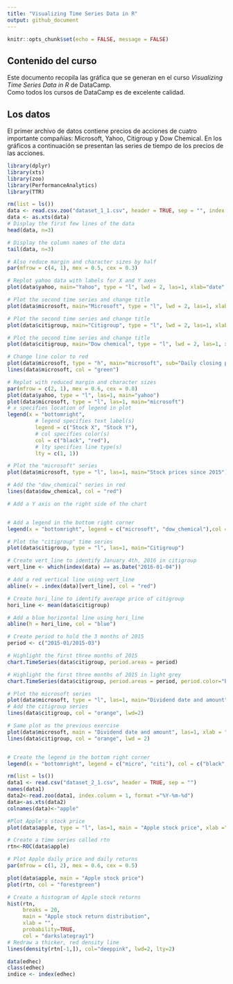 ```yaml
---
title: "Visualizing Time Series Data in R"
output: github_document
---
```


```r
knitr::opts_chunk$set(echo = FALSE, message = FALSE)
```

## Contenido del curso

Este documento recopila las gráfica que se generan en el curso _Visualizing Time Series Data in R_ de DataCamp.  
Como todos los cursos de DataCamp es de excelente calidad.

## Los datos
El primer archivo de datos contiene precios de acciones de cuatro importante compañías: Microsoft, Yahoo, Citigroup y Dow Chemical. En los gráficos a continuación se presentan las series de tiempo de los precios de las acciones.

```r
library(dplyr)
library(xts)
library(zoo)
library(PerformanceAnalytics)
library(TTR)
```

```r
rm(list = ls())
data <- read.csv.zoo("dataset_1_1.csv", header = TRUE, sep = "", index.column=1, format="%Y-%m-%d")
data <- as.xts(data)
# Display the first few lines of the data
head(data, n=3)

# Display the column names of the data
tail(data, n=3)
```



```r
# Also reduce margin and character sizes by half
par(mfrow = c(4, 1), mex = 0.5, cex = 0.3)

# Replot yahoo data with labels for X and Y axes
plot(data$yahoo, main="Yahoo", type = "l", lwd = 2, las=1, xlab="date", ylab="price", col="dodgerblue4")

# Plot the second time series and change title
plot(data$microsoft, main="Microsoft", type = "l", lwd = 2, las=1, xlab="date", ylab="price", col="darkgreen")

# Plot the second time series and change title
plot(data$citigroup, main="Citigroup", type = "l", lwd = 2, las=1, xlab="date", ylab="price", col="darkorange")

# Plot the second time series and change title
plot(data$citigroup, main="Dow chemical", type = "l", lwd = 2, las=1, xlab="date", ylab="price", col="darkmagenta")
```



```r
# Change line color to red
plot(data$microsoft, type = "h", main="microsoft", sub="Daily closing price since 2015", las=1, xlab="date", ylab="price")
lines(data$microsoft, col = "green")
```



```r
# Replot with reduced margin and character sizes
par(mfrow = c(2, 1), mex = 0.6, cex = 0.8)
plot(data$yahoo, type = "l", las=1, main="yahoo")
plot(data$microsoft, type = "l", las=1, main="microsoft")
# x specifies location of legend in plot
legend(x = "bottomright",
         # legend specifies text label(s)
         legend = c("Stock X", "Stock Y"),
         # col specifies color(s)
         col = c("black", "red"),
         # lty specifies line type(s)
         lty = c(1, 1))
```

```r
# Plot the "microsoft" series
plot(data$microsoft, type = "l", las=1, main="Stock prices since 2015")

# Add the "dow_chemical" series in red
lines(data$dow_chemical, col = "red")

# Add a Y axis on the right side of the chart


# Add a legend in the bottom right corner
legend(x = "bottomright", legend = c("microsoft", "dow_chemical"),col = c("black", "red"), lty = c(1, 1)) 
```

```r
# Plot the "citigroup" time series
plot(data$citigroup, type = "l", las=1, main="Citigroup")

# Create vert_line to identify January 4th, 2016 in citigroup
vert_line <- which(index(data) == as.Date("2016-01-04"))

# Add a red vertical line using vert_line
abline(v = .index(data)[vert_line], col = "red")

# Create hori_line to identify average price of citigroup
hori_line <- mean(data$citigroup)

# Add a blue horizontal line using hori_line
abline(h = hori_line, col = "blue")
```

```r
# Create period to hold the 3 months of 2015
period <- c("2015-01/2015-03")

# Highlight the first three months of 2015 
chart.TimeSeries(data$citigroup, period.areas = period)
```
```r
# Highlight the first three months of 2015 in light grey
chart.TimeSeries(data$citigroup, period.areas = period, period.color="blue")
```

```r
# Plot the microsoft series
plot(data$microsoft, type = "l", las=1, main="Dividend date and amount", xlab = "date")
# Add the citigroup series
lines(data$citigroup, col = "orange", lwd=2) 


```

```r
# Same plot as the previous exercise
plot(data$microsoft, main = "Dividend date and amount", las=1, xlab = "date")
lines(data$citigroup, col = "orange", lwd = 2)


# Create the legend in the bottom right corner
legend(x = "bottomright", legend = c("micro", "citi"), col = c("black", "orange"), lty = c(1, 1))

```

```r
rm(list = ls())
data1 <- read.csv("dataset_2_1.csv", header = TRUE, sep = "")
names(data1)
data2<-read.zoo(data1, index.column = 1, format ="%Y-%m-%d")
data<-as.xts(data2)
colnames(data)<-"apple"
```

```r
#Plot Apple's stock price 
plot(data$apple, type = "l", las=1, main = "Apple stock price", xlab ="fecha")
```

```r
# Create a time series called rtn
rtn<-ROC(data$apple)

# Plot Apple daily price and daily returns 
par(mfrow = c(1, 2), mex = 0.6, cex = 0.5)

plot(data$apple, main = "Apple stock price")
plot(rtn, col = "forestgreen") 
```

```r
# Create a histogram of Apple stock returns
hist(rtn,
     breaks = 20,
     main = "Apple stock return distribution",
     xlab = "",
     probability=TRUE,
     col = "darkslategray1")
# Redraw a thicker, red density line
lines(density(rtn[-1,]), col="deeppink", lwd=2, lty=2)
```

```r
data(edhec)
class(edhec)
indice <- index(edhec)
```











